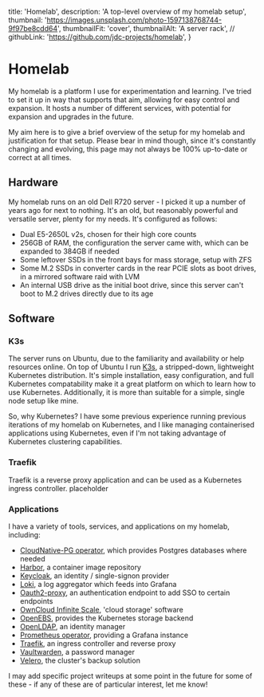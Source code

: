   title: 'Homelab',
  description: 'A top-level overview of my homelab setup',
  thumbnail: 'https://images.unsplash.com/photo-1597138768744-9f97be8cdd64',
  thumbnailFit: 'cover',
  thumbnailAlt: 'A server rack',
  // githubLink: 'https://github.com/jdc-projects/homelab',
}

# Homelab

My homelab is a platform I use for experimentation and learning.
I've tried to set it up in way that supports that aim, allowing for easy control and expansion.
It hosts a number of different services, with potential for expansion and upgrades in the future.

My aim here is to give a brief overview of the setup for my homelab and justification for that setup.
Please bear in mind though, since it's constantly changing and evolving, this page may not always be 100% up-to-date or correct at all times.

## Hardware

My homelab runs on an old Dell R720 server - I picked it up a number of years ago for next to nothing.
It's an old, but reasonably powerful and versatile server, plenty for my needs.
It's configured as follows:

- Dual E5-2650L v2s, chosen for their high core counts
- 256GB of RAM, the configuration the server came with, which can be expanded to 384GB if needed
- Some leftover SSDs in the front bays for mass storage, setup with ZFS
- Some M.2 SSDs in converter cards in the rear PCIE slots as boot drives, in a mirrored software raid with LVM
- An internal USB drive as the initial boot drive, since this server can't boot to M.2 drives directly due to its age

## Software

### K3s

The server runs on Ubuntu, due to the familiarity and availability or help resources online.
On top of Ubuntu I run [K3s](https://k3s.io/), a stripped-down, lightweight Kubernetes distribution.
It's simple installation, easy configuration, and full Kubernetes compatability make it a great platform on which to learn how to use Kubernetes.
Additionally, it is more than suitable for a simple, single node setup like mine.

So, why Kubernetes?
I have some previous experience running previous iterations of my homelab on Kubernetes, and I like managing containerised applications using Kubernetes, even if I'm not taking advantage of Kubernetes clustering capabilities.

### Traefik

Traefik is a reverse proxy application and can be used as a Kubernetes ingress controller.
placeholder

### Applications

I have a variety of tools, services, and applications on my homelab, including:

- [CloudNative-PG operator](https://cloudnative-pg.io/), which provides Postgres databases where needed
- [Harbor](https://goharbor.io/), a container image repository
- [Keycloak](https://www.keycloak.org/), an identity / single-signon provider
- [Loki](https://grafana.com/oss/loki/), a log aggregator which feeds into Grafana
- [Oauth2-proxy](https://oauth2-proxy.github.io/oauth2-proxy/), an authentication endpoint to add SSO to certain endpoints
- [OwnCloud Infinite Scale](https://owncloud.com/infinite-scale), 'cloud storage' software
- [OpenEBS](https://openebs.io/), provides the Kubernetes storage backend
- [OpenLDAP](https://www.openldap.org/), an identity manager
- [Prometheus operator](https://prometheus-operator.dev/), providing a Grafana instance
- [Traefik](https://traefik.io/traefik/), an ingress controller and reverse proxy
- [Vaultwarden](https://www.vaultwarden.net/), a password manager
- [Velero](https://velero.io/), the cluster's backup solution

I may add specific project writeups at some point in the future for some of these - if any of these are of particular interest, let me know!
